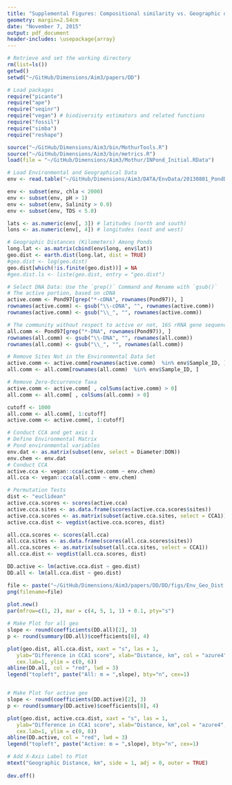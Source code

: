 ```yaml
---
title: "Supplemental Figures: Compositional similarity vs. Geographic distance"
geometry: margin=2.54cm
date: "November 7, 2015"
output: pdf_document
header-includes: \usepackage{array}
---
```


```r
# Retrieve and set the working directory
rm(list=ls())
getwd()
setwd("~/GitHub/Dimensions/Aim3/papers/DD")
```


```r
# Load packages
require("picante")
require("ape")
require("seqinr")
require("vegan") # biodiversity estimators and related functions
require("fossil")
require("simba")
require("reshape")

source("~/GitHub/Dimensions/Aim3/bin/MothurTools.R")
source("~/GitHub/Dimensions/Aim3/bin/metrics.R")
load(file = "~/GitHub/Dimensions/Aim3/Mothur/INPond_Initial.RData")
```


```r
# Load Environmental and Geographical Data
env <- read.table("~/GitHub/Dimensions/Aim3/DATA/EnvData/20130801_PondDataMod.csv", sep = ",", header = TRUE)

env <- subset(env, chla < 2000)
env <- subset(env, pH > 1)
env <- subset(env, Salinity > 0.0)
env <- subset(env, TDS < 5.0)

lats <- as.numeric(env[, 3]) # latitudes (north and south)
lons <- as.numeric(env[, 4]) # longitudes (east and west)

# Geographic Distances (Kilometers) Among Ponds
long.lat <- as.matrix(cbind(env$long, env$lat))
geo.dist <- earth.dist(long.lat, dist = TRUE)
#geo.dist <- log(geo.dist)
geo.dist[which(!is.finite(geo.dist))] = NA
#geo.dist.ls <- liste(geo.dist, entry = "geo.dist")

# Select DNA Data: Use the `grep()` Command and Rename with `gsub()`
# The active portion, based on cDNA 
active.comm <- Pond97[grep("*-cDNA", rownames(Pond97)), ]
rownames(active.comm) <- gsub("\\-cDNA", "", rownames(active.comm))
rownames(active.comm) <- gsub("\\_", "", rownames(active.comm))

# The community without respect to active or not, 16S rRNA gene sequences
all.comm <- Pond97[grep("*-DNA", rownames(Pond97)), ]
rownames(all.comm) <- gsub("\\-DNA", "", rownames(all.comm))
rownames(all.comm) <- gsub("\\_", "", rownames(all.comm))

# Remove Sites Not in the Environmental Data Set
active.comm <- active.comm[rownames(active.comm)  %in% env$Sample_ID, ]
all.comm <- all.comm[rownames(all.comm)  %in% env$Sample_ID, ]

# Remove Zero-Occurrence Taxa 
active.comm <- active.comm[ , colSums(active.comm) > 0]
all.comm <- all.comm[ , colSums(all.comm) > 0]

cutoff <- 1000
all.comm <- all.comm[, 1:cutoff]
active.comm <- active.comm[, 1:cutoff]
```


```r
# Conduct CCA and get axis 1
# Define Environmental Matrix
# Pond environmental variables
env.dat <- as.matrix(subset(env, select = Diameter:DON))
env.chem <- env.dat
# Conduct CCA 
active.cca <- vegan::cca(active.comm ~ env.chem)
all.cca <- vegan::cca(all.comm ~ env.chem)

# Permutation Tests
dist <- "euclidean"
active.cca.scores <- scores(active.cca)
active.cca.sites <- as.data.frame(scores(active.cca.scores$sites))
active.cca.scores <- as.matrix(subset(active.cca.sites, select = CCA1))
active.cca.dist <- vegdist(active.cca.scores, dist)

all.cca.scores <- scores(all.cca)
all.cca.sites <- as.data.frame(scores(all.cca.scores$sites))
all.cca.scores <- as.matrix(subset(all.cca.sites, select = CCA1))
all.cca.dist <- vegdist(all.cca.scores, dist)
```



```r
DD.active <- lm(active.cca.dist ~ geo.dist)
DD.all <- lm(all.cca.dist ~ geo.dist)
```


```r
file <- paste("~/GitHub/Dimensions/Aim3/papers/DD/DD/figs/Env_Geo_Dist.png", sep="")
png(filename=file)
  
plot.new()
par(mfrow=c(1, 2), mar = c(4, 5, 1, 1) + 0.1, pty="s")

# Make Plot for all geo
slope <- round(coefficients(DD.all)[2], 3)
p <- round(summary(DD.all)$coefficients[8], 4)

plot(geo.dist, all.cca.dist, xaxt = "s", las = 1, 
   ylab="Difference in CCA1 score", xlab="Distance, km", col = "azure4", 
   cex.lab=1, ylim = c(0, 6))
abline(DD.all, col = "red", lwd = 3)
legend("topleft", paste("All: m = ",slope), bty="n", cex=1)


# Make Plot for active geo
slope <- round(coefficients(DD.active)[2], 3)
p <- round(summary(DD.active)$coefficients[8], 4)

plot(geo.dist, active.cca.dist, xaxt = "s", las = 1, 
   ylab="Difference in CCA1 score", xlab="Distance, km",col = "azure4", 
   cex.lab=1, ylim = c(0, 8))
abline(DD.active, col = "red", lwd = 3)
legend("topleft", paste("Active: m = ",slope), bty="n", cex=1)

# Add X-Axis Label to Plot
mtext("Geographic Distance, km", side = 1, adj = 0, outer = TRUE)
  
dev.off()
```
